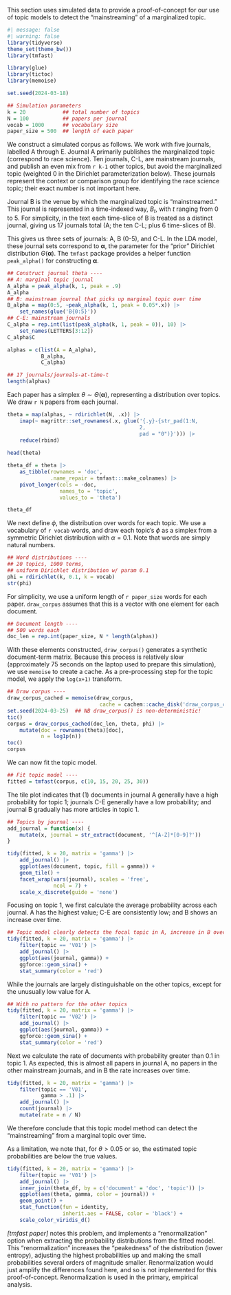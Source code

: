 This section uses simulated data to provide a proof-of-concept for our use of topic models to detect the "mainstreaming" of a marginalized topic.  

```r
#| message: false
#| warning: false
library(tidyverse)
theme_set(theme_bw())
library(tmfast)

library(glue)
library(tictoc)
library(memoise)

set.seed(2024-03-18)

## Simulation parameters
k = 20            ## total number of topics
N = 100           ## papers per journal
vocab = 1000      ## vocabulary size
paper_size = 500  ## length of each paper
```

We construct a simulated corpus as follows.  We work with five journals, labelled A through E.  Journal A primarily publishes the marginalized topic (correspond to race science).  Ten journals, C-L, are mainstream journals, and publish an even mix from `r k-1` other topics, but avoid the marginalized topic (weighted 0 in the Dirichlet parameterization below).  These journals represent the context or comparison group for identifying the race science topic; their exact number is not important here.  

Journal B is the venue by which the marginalized topic is "mainstreamed."  This journal is represented in a time-indexed way, $B_t$, with $t$ ranging from 0 to 5.  For simplicity, in the text each time-slice of B is treated as a distinct journal, giving us 17 journals total (A; the ten C-L; plus 6 time-slices of B). 

This gives us three sets of journals: A, B (0-5), and C-L.  In the LDA model, these journal sets correspond to $\mathbf{\alpha}$, the parameter for the "prior" Dirichlet distribution $\Theta(\mathbf{\alpha})$. The `tmfast` package provides a helper function `peak_alpha()` for constructing $\mathbf{\alpha}$. 

```r
## Construct journal theta ----
## A: marginal topic journal
A_alpha = peak_alpha(k, 1, peak = .9)
A_alpha
## B: mainstream journal that picks up marginal topic over time
B_alpha = map(0:5, ~peak_alpha(k, 1, peak = 0.05*.x)) |> 
    set_names(glue('B{0:5}'))
## C-E: mainstream journals
C_alpha = rep.int(list(peak_alpha(k, 1, peak = 0)), 10) |> 
    set_names(LETTERS[3:12])
C_alpha$C

alphas = c(list(A = A_alpha), 
           B_alpha, 
           C_alpha)

## 17 journals/journals-at-time-t
length(alphas)
```

Each paper has a simplex $\theta \sim \Theta(\mathbf{\alpha})$, representing a distribution over topics. We draw `r N` papers from each journal. 

```r
theta = map(alphas, ~ rdirichlet(N, .x)) |> 
    imap(~ magrittr::set_rownames(.x, glue('{.y}-{str_pad(1:N, 
                                           2, 
                                           pad = "0")}'))) |> 
    reduce(rbind)
    
head(theta)

theta_df = theta |> 
    as_tibble(rownames = 'doc', 
              .name_repair = tmfast:::make_colnames) |> 
    pivot_longer(cols = -doc, 
                 names_to = 'topic', 
                 values_to = 'theta')

theta_df
```

We next define $\phi$, the distribution over words for each topic.  We use a vocabulary of `r vocab` words, and draw each topic's $\phi$ as a simplex from a symmetric Dirichlet distribution with $\alpha = 0.1$. Note that words are simply natural numbers. 

```r
## Word distributions ----
## 20 topics, 1000 terms, 
## uniform Dirichlet distribution w/ param 0.1
phi = rdirichlet(k, 0.1, k = vocab)
str(phi)
```

For simplicity, we use a uniform length of `r paper_size` words for each paper. `draw_corpus` assumes that this is a vector with one element for each document.   

```r
## Document length ----
## 500 words each
doc_len = rep.int(paper_size, N * length(alphas))
```

With these elements constructed, `draw_corpus()` generates a synthetic document-term matrix. Because this process is relatively slow (approximately 75 seconds on the laptop used to prepare this simulation), we use `memoise` to create a cache. As a pre-processing step for the topic model, we apply the `log(x+1)` transform. 

```r
## Draw corpus ----
draw_corpus_cached = memoise(draw_corpus, 
                              cache = cachem::cache_disk('draw_corpus_cache'))
set.seed(2024-03-25)  ## NB draw_corpus() is non-deterministic! 
tic()
corpus = draw_corpus_cached(doc_len, theta, phi) |> 
    mutate(doc = rownames(theta)[doc], 
           n = log1p(n))
toc()
corpus
```

We can now fit the topic model. 

```r
## Fit topic model ----
fitted = tmfast(corpus, c(10, 15, 20, 25, 30))
```

The tile plot indicates that (1) documents in journal A generally have a high probability for topic 1; journals C-E generally have a low probability; and journal B gradually has more articles in topic 1. 

```r
## Topics by journal ----
add_journal = function(x) {
    mutate(x, journal = str_extract(document, '^[A-Z]*[0-9]?'))
}

tidy(fitted, k = 20, matrix = 'gamma') |> 
    add_journal() |> 
    ggplot(aes(document, topic, fill = gamma)) +
    geom_tile() +
    facet_wrap(vars(journal), scales = 'free', 
               ncol = 7) +
    scale_x_discrete(guide = 'none')
```

Focusing on topic 1, we first calculate the average probability across each journal.  A has the highest value; C-E are consistently low; and B shows an increase over time. 

```r
## Topic model clearly detects the focal topic in A, increase in B over time, minimal presence in other journals
tidy(fitted, k = 20, matrix = 'gamma') |> 
    filter(topic == 'V01') |> 
    add_journal() |> 
    ggplot(aes(journal, gamma)) +
    ggforce::geom_sina() +
    stat_summary(color = 'red')
```

While the journals are largely distinguishable on the other topics, except for the unusually low value for A. 
```r
## With no pattern for the other topics
tidy(fitted, k = 20, matrix = 'gamma') |> 
    filter(topic == 'V02') |> 
    add_journal() |> 
    ggplot(aes(journal, gamma)) +
    ggforce::geom_sina() +
    stat_summary(color = 'red')
```

Next we calculate the rate of documents with probability greater than 0.1 in topic 1. As expected, this is almost all papers in journal A, no papers in the other mainstream journals, and in B the rate increases over time. 

```r
tidy(fitted, k = 20, matrix = 'gamma') |> 
    filter(topic == 'V01', 
           gamma > .1) |> 
    add_journal() |> 
    count(journal) |> 
    mutate(rate = n / N)
```

We therefore conclude that this topic model method can detect the "mainstreaming" from a marginal topic over time.  

As a limitation, we note that, for $\theta > 0.05$ or so, the estimated topic probabilities are below the true values. 
```r
tidy(fitted, k = 20, matrix = 'gamma') |> 
    filter(topic == 'V01') |> 
    add_journal() |> 
    inner_join(theta_df, by = c('document' = 'doc', 'topic')) |> 
    ggplot(aes(theta, gamma, color = journal)) +
    geom_point() +
    stat_function(fun = identity, 
                  inherit.aes = FALSE, color = 'black') +
    scale_color_viridis_d()
```

*[tmfast paper]* notes this problem, and implements a "renormalization" option when extracting the probability distributions from the fitted model.  This "renormalization" increases the "peakedness" of the distribution (lower entropy), adjusting the highest probabilities up and making the small probabilities several orders of magnitude smaller.  Renormalization would just amplify the differences found here, and so is not implemented for this proof-of-concept.  Renormalization is used in the primary, empirical analysis. 


